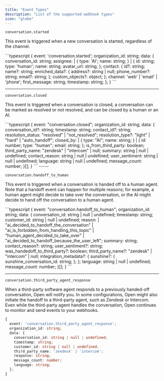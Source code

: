 ```yaml
---
title: "Event Types"
description: "List of the supported webhook types"
icon: "globe"
---
```


`conversation.started`

This event is triggered when a new conversation is started, regardless of the channel.

<Accordion title="Sample Payload">
```typescript
{
  event: 'conversation.started';
  organization_id: string;
  data: {
    conversation_id: string;
    assignee:
    | {
      type: 'AI';
      name: string;
    }
    | {
      id: string;
      type: 'human';
      name: string;
      avatar_url: string;
    };
    contact: {
      id?: string;
      name?: string;
      enriched_data?: {
        address?: string | null;
        phone_number?: string;
        email?: string;
      };
      custom_objects?: object;
    };
    channel: 'web' | 'email' | 'phone';
    first_message: string;
    timestamp: string;
  };
}
```
</Accordion>

---

`conversation.closed`

This event is triggered when a conversation is closed, a conversation can be marked as resolved or not resolved, and can be closed by a human or an AI.

<Accordion title="Sample Payload">
```typescript
{
    event: "conversation.closed";
    organization_id: string;
    data: {
        conversation_id?: string;
        timestamp: string;
        contact_id?: string;
        resolution_status: "resolved" | "not_resolved";
        resolution_type?: "light" | "hard" | "auto_handoff";
        closed_by:
        | {
            type: "AI";
            name: string;
        }
        | {
            id: number;
            type: "human";
            email: string;
        };
        is_from_third_party: boolean;
        third_party_name: "zendesk" | "intercom" | null;
        summary: string | null | undefined;
        contact_reason: string | null | undefined;
        user_sentiment: string | null | undefined;
        language: string | null | undefined;
        message_count: number;
    }[];
}
```
</Accordion>
-----

`conversation.handoff_to_human`

This event is triggered when a conversation is handed off to a human agent. Note that a handoff event can happen for multiple reasons; for example, a human agent might decide to take over the conversation, or the AI might decide to hand off the conversation to a human agent.

<Accordion title="Sample Payload">
```typescript
{
    event: "conversation.handoff_to_human";
    organization_id: string;
    data: {
        conversation_id: string | null | undefined;
        timestamp: string;
        customer_id: string | null | undefined;
        reason:
        | "ai_decided_to_handoff_the_conversation" 
        | "ai_is_forbidden_from_handling_this_topic" 
        | "human_agent_decided_to_take_over" 
        | "ai_decided_to_handoff_because_the_user_left";
        summary: string;
        contact_reason?: string;
        user_sentiment?: string;
        was_handedoff_to_third_party?: boolean;
        third_party_name?: "zendesk" | "intercom" | null;
        integration_metadata?: {
           sunshine?: {
             sunshine_conversation_id: string;
           };
        };
        language: string | null | undefined;
        message_count: number;
    }[];
}
```
</Accordion>

---

`conversation.third_party_agent_response`

When a third-party software agent responds to a previously handed-off conversation, Open will notify you. In some configurations, Open might also initiate the handoff to a third-party agent, such as Zendesk or Intercom. Even while the third-party agent handles the conversation, Open continues to monitor and send events to your webhooks.

<Accordion title="Sample Payload">

```typescript
{
  event: 'conversation.third_party_agent_response';
  organization_id: string;
  data: {
    conversation_id: string | null | undefined;
    timestamp: string;
    customer_id: string | null | undefined;
    third_party_name: 'zendesk' | 'intercom';
    response: string;
    message_count: number;
    language: string;
  };
}
```
</Accordion>

